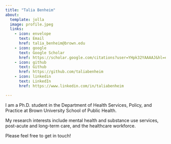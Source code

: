 ```yaml
---
title: "Talia Benheim"
about:
  template: jolla
  image: profile.jpeg
  links:
    - icon: envelope
      text: Email
      href: talia_benheim@brown.edu
    - icon: google
      text: Google Scholar
      href: https://scholar.google.com/citations?user=YHpk32YAAAAJ&hl=en&oi=ao
    - icon: github
      text: Github
      href: https://github.com/taliabenheim
    - icon: linkedin
      text: LinkedIn
      href: https://www.linkedin.com/in/taliabenheim

---
```


I am a Ph.D. student in the Department of Health Services, Policy, and Practice at Brown University School of Public Health.

My research interests include mental health and substance use services, post-acute and long-term care, and the healthcare workforce.

Please feel free to get in touch!